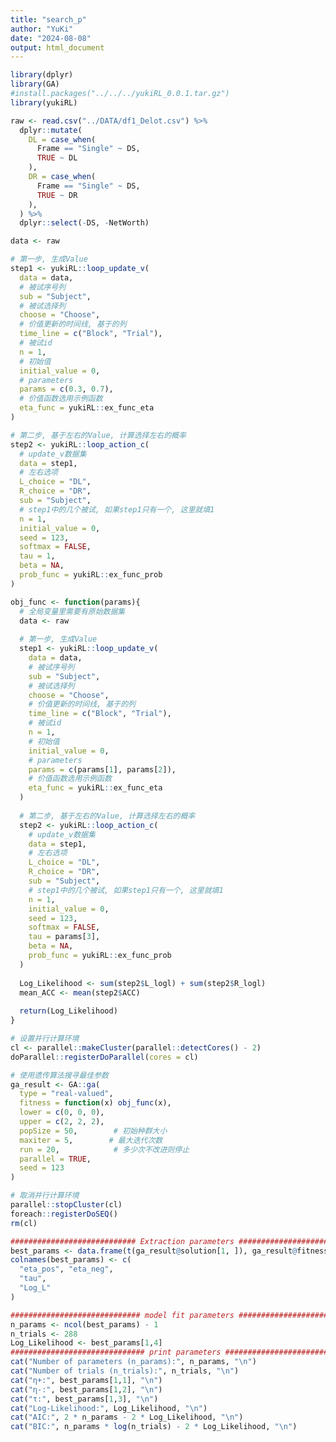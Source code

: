 ```yaml
---
title: "search_p"
author: "YuKi"
date: "2024-08-08"
output: html_document
---
```

```r
library(dplyr)
library(GA)
#install.packages("../../../yukiRL_0.0.1.tar.gz")
library(yukiRL)
```

```r
raw <- read.csv("../DATA/df1_Delot.csv") %>%
  dplyr::mutate(
    DL = case_when(
      Frame == "Single" ~ DS,
      TRUE ~ DL
    ),
    DR = case_when(
      Frame == "Single" ~ DS,
      TRUE ~ DR
    ),
  ) %>%
  dplyr::select(-DS, -NetWorth)
```

```r
data <- raw

# 第一步, 生成Value
step1 <- yukiRL::loop_update_v(
  data = data, 
  # 被试序号列
  sub = "Subject",
  # 被试选择列
  choose = "Choose",
  # 价值更新的时间线, 基于的列
  time_line = c("Block", "Trial"),
  # 被试id
  n = 1,
  # 初始值
  initial_value = 0,
  # parameters
  params = c(0.3, 0.7),
  # 价值函数选用示例函数
  eta_func = yukiRL::ex_func_eta
) 

# 第二步, 基于左右的Value, 计算选择左右的概率
step2 <- yukiRL::loop_action_c(
  # update_v数据集
  data = step1,
  # 左右选项
  L_choice = "DL",
  R_choice = "DR",
  sub = "Subject",
  # step1中的几个被试, 如果step1只有一个, 这里就填1
  n = 1,
  initial_value = 0,
  seed = 123,
  softmax = FALSE,
  tau = 1,
  beta = NA,
  prob_func = yukiRL::ex_func_prob  
)
```


```r
obj_func <- function(params){
  # 全局变量里需要有原始数据集
  data <- raw
  
  # 第一步, 生成Value
  step1 <- yukiRL::loop_update_v(
    data = data, 
    # 被试序号列
    sub = "Subject",
    # 被试选择列
    choose = "Choose",
    # 价值更新的时间线, 基于的列
    time_line = c("Block", "Trial"),
    # 被试id
    n = 1,
    # 初始值
    initial_value = 0,
    # parameters
    params = c(params[1], params[2]),
    # 价值函数选用示例函数
    eta_func = yukiRL::ex_func_eta
  ) 
  
  # 第二步, 基于左右的Value, 计算选择左右的概率
  step2 <- yukiRL::loop_action_c(
    # update_v数据集
    data = step1,
    # 左右选项
    L_choice = "DL",
    R_choice = "DR",
    sub = "Subject",
    # step1中的几个被试, 如果step1只有一个, 这里就填1
    n = 1,
    initial_value = 0,
    seed = 123,
    softmax = FALSE,
    tau = params[3],
    beta = NA,
    prob_func = yukiRL::ex_func_prob  
  )
  
  Log_Likelihood <- sum(step2$L_logl) + sum(step2$R_logl)
  mean_ACC <- mean(step2$ACC)
  
  return(Log_Likelihood)
}
```

```r
# 设置并行计算环境
cl <- parallel::makeCluster(parallel::detectCores() - 2)
doParallel::registerDoParallel(cores = cl)

# 使用遗传算法搜寻最佳参数
ga_result <- GA::ga(
  type = "real-valued",
  fitness = function(x) obj_func(x),
  lower = c(0, 0, 0),
  upper = c(2, 2, 2),
  popSize = 50,        # 初始种群大小
  maxiter = 5,        # 最大迭代次数
  run = 20,            # 多少次不改进则停止
  parallel = TRUE,          
  seed = 123                
)

# 取消并行计算环境
parallel::stopCluster(cl)
foreach::registerDoSEQ()
rm(cl)
```

```r
############################ Extraction parameters #############################
best_params <- data.frame(t(ga_result@solution[1, ]), ga_result@fitnessValue)
colnames(best_params) <- c(
  "eta_pos", "eta_neg",
  "tau",
  "Log_L"
)

############################# model fit parameters #############################
n_params <- ncol(best_params) - 1
n_trials <- 288
Log_Likelihood <- best_params[1,4]
############################## print parameters ################################
cat("Number of parameters (n_params):", n_params, "\n")
cat("Number of trials (n_trials):", n_trials, "\n")
cat("η+:", best_params[1,1], "\n")
cat("η-:", best_params[1,2], "\n")
cat("τ:", best_params[1,3], "\n")
cat("Log-Likelihood:", Log_Likelihood, "\n")
cat("AIC:", 2 * n_params - 2 * Log_Likelihood, "\n")
cat("BIC:", n_params * log(n_trials) - 2 * Log_Likelihood, "\n")
```


